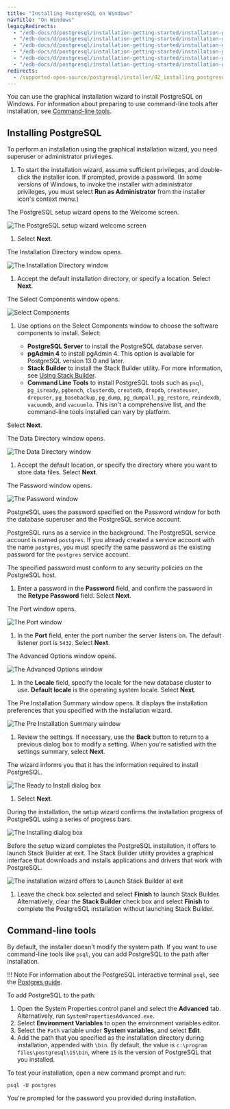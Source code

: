 ```yaml
---
title: "Installing PostgreSQL on Windows"
navTitle: "On Windows"
legacyRedirects:
  - "/edb-docs/d/postgresql/installation-getting-started/installation-guide/13.0/invoking_the_graphical_installer.html"
  - "/edb-docs/d/postgresql/installation-getting-started/installation-guide-installers/11/PostgreSQL_Installation_Guide.1.08.html"
  - "/edb-docs/d/postgresql/installation-getting-started/installation-guide-installers/12/invoking_the_graphical_installer.html"
  - "/edb-docs/d/postgresql/installation-getting-started/installation-guide-installers/9.5/PostgreSQL_Installation_Guide.1.08.html"
  - "/edb-docs/d/postgresql/installation-getting-started/installation-guide-installers/9.6/PostgreSQL_Installation_Guide.1.08.html"
  - "/edb-docs/d/postgresql/installation-getting-started/installation-guide-installers/10/PostgreSQL_Installation_Guide.1.09.html"
redirects:
  - /supported-open-source/postgresql/installer/02_installing_postgresql_with_the_graphical_installation_wizard/01_invoking_the_graphical_installer/
---
```

You can use the graphical installation wizard to install PostgreSQL on Windows. For information about preparing to use command-line tools after installation, see [Command-line tools](#command-line-tools).

## Installing PostgreSQL

To perform an installation using the graphical installation wizard, you need superuser or administrator privileges. 

1.  To start the installation wizard, assume sufficient privileges, and double-click the installer icon. If prompted, provide a password. (In some versions of Windows, to invoke the installer with administrator privileges, you must select **Run as Administrator** from the installer icon's context menu.)

  The PostgreSQL setup wizard opens to the Welcome screen. 

  ![The PostgreSQL setup wizard welcome screen](../images/welcome.png)
  
1.  Select **Next**.

  The Installation Directory window opens. 

  ![The Installation Directory window](../images/installation_directory.png)

1.  Accept the default installation directory, or specify a location. Select **Next**.

  The Select Components window opens.

  ![Select Components](../images/select_components.png)

1.  Use options on the Select Components window to choose the software components to install. Select:

    -   **PostgreSQL Server** to install the PostgreSQL database server.
    -   **pgAdmin 4** to install pgAdmin 4. This option is available for PostgreSQL version 13.0 and later.
    -   **Stack Builder** to install the Stack Builder utility. For more information, see [Using Stack Builder](../03_using_stackbuilder).
    -   **Command Line Tools** to install PostgreSQL tools such as `psql`, `pg_isready`, `pgbench`, `clusterdb`, `createdb`, `dropdb`, `createuser`, `dropuser`, `pg_basebackup`, `pg_dump`, `pg_dumpall`, `pg_restore`, `reindexdb`, `vacuumdb`, and `vacuumlo`. This isn't a comprehensive list, and the command-line tools installed can vary by platform.

  Select **Next**.

  The Data Directory window opens. 

  ![The Data Directory window](../images/data_directory.png)

1.  Accept the default location, or specify the directory where you want to store data files. Select **Next**.

  The Password window opens.

  ![The Password window](../images/password.png)

  PostgreSQL uses the password specified on the Password window for both the database superuser and the PostgreSQL service account.

  PostgreSQL runs as a service in the background. The PostgreSQL service account is named `postgres`. If you already created a service account with the name `postgres`, you must specify the same password as the existing password for the `postgres` service account.

  The specified password must conform to any security policies on the PostgreSQL host. 
  
1.  Enter a password in the **Password** field, and confirm the password in the **Retype Password** field. Select **Next**.

  The Port window opens.

  ![The Port window](../images/the_port_dialog.png)

1.  In the **Port** field, enter the port number the server listens on. The default listener port is `5432`. Select **Next**.

  The Advanced Options window opens.

  ![The Advanced Options window](../images/aug11_ad.png)

1.  In the **Locale** field, specify the locale for the new database cluster to use. **Default locale** is the operating system locale. Select **Next**.

  The Pre Installation Summary window opens. It displays the installation preferences that you specified with the installation wizard. 

  ![The Pre Installation Summary window](../images/preinstallation.png)
  
1.  Review the settings. If necessary, use the **Back** button to return to a previous dialog box to modify a setting. When you're satisfied with the settings summary, select **Next**.

  The wizard informs you that it has the information required to install PostgreSQL. 

  ![The Ready to Install dialog box](../images/ready_to_install.png)

1.  Select **Next**.

  During the installation, the setup wizard confirms the installation progress of PostgreSQL using a series of progress bars.

  ![The Installing dialog box](../images/installing.png)

  Before the setup wizard completes the PostgreSQL installation, it offers to launch Stack Builder at exit. The Stack Builder utility provides a graphical interface that downloads and installs applications and drivers that work with PostgreSQL.

  ![The installation wizard offers to Launch Stack Builder at exit](../images/installation_complete.png)

1.  Leave the check box selected and select **Finish** to launch Stack Builder. Alternatively, clear the **Stack Builder** check box and select **Finish** to complete the PostgreSQL installation without launching Stack Builder.

## Command-line tools

By default, the installer doesn't modify the system path. If you want to use command-line tools like `psql`, you can add PostgreSQL to the path after installation. 

!!! Note
    For information about the PostgreSQL interactive terminal `psql`, see the [Postgres guide](http://postgresguide.com/utilities/psql.html).

To add PostgreSQL to the path:

1.  Open the System Properties control panel and select the **Advanced** tab. Alternatively, run `SystemPropertiesAdvanced.exe`.
2.  Select **Environment Variables** to open the environment variables editor.
3.  Select the `Path` variable under **System variables**, and select **Edit**.
4.  Add the path that you specified as the installation directory during installation, appended with `\bin`. By default, the value is `c:\program files\postgresql\15\bin`, where `15` is the version of PostgreSQL that you installed.

To test your installation, open a new command prompt and run:

```shell
psql -U postgres
```

You're prompted for the password you provided during installation. 
